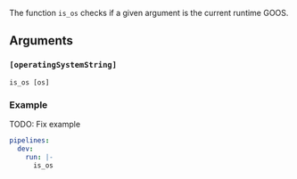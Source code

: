 The function `is_os` checks if a given argument is the current runtime GOOS.

## Arguments

### `[operatingSystemString]`

```
is_os [os]
```

### Example

TODO: Fix example

```yaml
pipelines:
  dev:
    run: |-
      is_os
```
